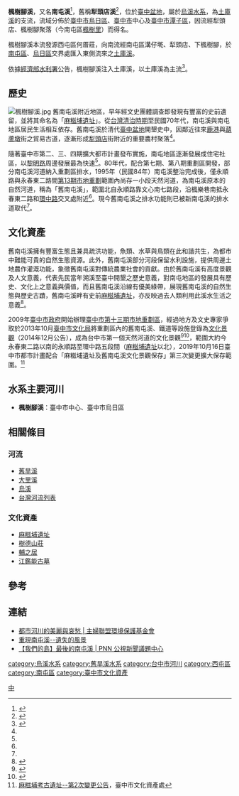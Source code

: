 {{Infobox river
| river_name = 楓樹腳溪
| other_name = 犁頭店溪
| native_name = 南屯溪 
| image_name = 大容東街旁楓樹溪.jpg
| image_size = 200px
| caption    = [[西屯區|西屯區]]大容東街旁的楓樹溪
| origin     = 何厝莊
| mouth      = [[南屯區|南屯區]]、[[烏日區|烏日區]]交界
| progression = [[土庫溪|土庫溪]]
| basin_countries = {{TWN}}
| location  = [[臺中市|臺中市]][[西屯區|西屯區]]、[[南屯區|南屯區]]、[[烏日區|烏日區]]
| length    = 
| elevation = 
| mouth_elevation = 
| discharge = 
| watershed = 
}}
{{tw monument
|name= 舊南屯溪
|formername=
|image= 舊南屯溪.jpg
|imagename= 南屯區舊南屯溪
|othername=
|formalname=
|level= [[臺中市文化資產#文化景觀|文化景觀]]
|class= 水利設施
|time=
|date=
|material= 
|location=
|when=
|quantity=
|website=
|reg_url=https://nchdb.boch.gov.tw/assets/overview/culturalLandscape/20141203000002
}}
'''楓樹腳溪'''，又名'''南屯溪'''<ref name="ud">{{cite web|language=zh-tw|url=http://www.ud.taichung.gov.tw/public/Attachment/127010/561815434939.pdf|title=「舊南屯溪文化景觀」登錄公告|author=|publisher=臺中市政府都市發展局|date=2015年3月|accessdate=2015-09-13}}{{Dead link|date=2018年9月 |bot=InternetArchiveBot |fix-attempted=yes }}</ref>，舊稱'''犁頭店溪'''<ref name="">{{cite web|language=zh-tw|url=https://www.nantun.taichung.gov.tw/1087451/post|title=南屯老街「犁頭店街」|author=|publisher=臺中市南屯區公所|date=|accessdate=|archive-date=2020-12-04|archive-url=https://web.archive.org/web/20201204052114/https://www.nantun.taichung.gov.tw/1087451/post|dead-url=no}}</ref>，位於[[臺中盆地|臺中盆地]]，屬於[[烏溪|烏溪]][[水系|水系]]，為[[土庫溪|土庫溪]]的支流，流域分佈於[[臺中市|臺中市]][[烏日區|烏日區]]、[[臺中市|臺中市]]中心及[[臺中市|臺中市]][[潭子區|潭子區]]，因流經犁頭店、楓樹腳聚落（今南屯區[[楓樹里_(臺中市)|楓樹里]]）而得名。

楓樹腳溪本流發源西屯區何厝莊，向南流經南屯區溝仔墘、犁頭店、下楓樹腳，於[[南屯區|南屯區]]、[[烏日區|烏日區]]交界處匯入東側流來之[[土庫溪|土庫溪]]。

依據[[經濟部水利署|經濟部水利署]]公告，楓樹腳溪注入土庫溪，以土庫溪為主流<ref>{{Cite web |url=http://gazette.nat.gov.tw/EG_FileManager//eguploadpub/eg011220/ch04/type3/gov31/num2/Eg.htm |title=經濟部水利署公告 |access-date=2008-04-19 |archive-date=2020-05-04 |archive-url=https://web.archive.org/web/20200504103924/https://gazette.nat.gov.tw/EG_FileManager//eguploadpub/eg011220/ch04/type3/gov31/num2/Eg.htm |dead-url=no }}</ref>。

== 歷史 ==
[[File:楓樹腳溪.jpg|thumb]]
舊南屯溪附近地區，早年經文史團體調查即發現有豐富的史前遺留，並將其命名為「[[麻糍埔遺址|麻糍埔遺址]]」。從[[台灣清治時期|台灣清治時期]]至民國70年代，南屯溪與南屯地區居民生活相互依存。舊南屯溪於清代[[臺中盆地|臺中盆地]]開墾史中，因鄰近往來[[鹿港|鹿港]]與[[葫蘆墩|葫蘆墩]]街之貿易古道，逐漸形成[[犁頭店|犁頭店]]街附近的重要農村聚落<ref name="ud"/>。

隨著臺中市第二、三、四期擴大都市計畫發布實施，南屯地區逐漸發展成住宅社區，以[[黎明路_(台中市)|黎明路]]周邊發展最為快速<ref name="ud"/>。80年代，配合第七期、第八期重劃區開發，部分南屯溪河道納入重劃區排水，1995年（民國84年）南屯溪整治完成後，僅永順路與永春東二路間[[臺中市第十三期市地重劃區|第13期市地重劃]]範圍內尚存一小段天然河道，為南屯溪原本的自然河道，稱為「舊南屯溪」，範圍北自永順路靠文心南七路段，沿楓樂巷南抵永春東二路和[[環中路|環中路]]交叉處附近<ref name="ud"/>。現今舊南屯溪之排水功能則已被新南屯溪的排水道取代<ref name="ud"/>。

== 文化資產 ==
舊南屯溪擁有豐富生態且兼具疏洪功能，魚類、水草與鳥類在此和諧共生，為都市中難能可貴的自然生態資源。此外，舊南屯溪部分河段保留水利設施，提供周邊土地農作灌溉功能，象徵舊南屯溪對傳統農業社會的貢獻。由於舊南屯溪有高度景觀及人文意義，代表先民當年溯溪至臺中開墾之歷史意義，對南屯地區的發展具有歷史、文化上之意義與價值，而且舊南屯溪沿線有優美綠帶，展現舊南屯溪的自然生態與歷史古蹟，舊南屯溪畔有史前[[麻糍埔遺址|麻糍埔遺址]]，亦反映過去人類利用此溪水生活之意義<ref name="文化部文化資產局">{{cite web|language=zh-tw|url=https://nchdb.boch.gov.tw/assets/overview/culturalLandscape/20141203000002|title=舊南屯溪|author=|publisher=文化部文化資產局|date=|accessdate=|archive-date=2018-01-17|archive-url=https://web.archive.org/web/20180117024825/https://nchdb.boch.gov.tw/assets/overview/culturalLandscape/20141203000002|dead-url=no}}</ref>。

2009年[[臺中市政府|臺中市政府]]開始辦理[[臺中市第十三期市地重劃區|臺中市第十三期市地重劃區]]，經過地方及文史專家爭取於2013年10月[[臺中市文化局|臺中市文化局]]將重劃區內的舊南屯溪、鐵道等設施登錄為[[臺中市文化資產|文化景觀]]（2014年12月公告），成為台中市第一個天然河道的文化景觀<ref name="中時">{{cite web|language=zh-tw|url=http://www.chinatimes.com/newspapers/20131003000567-260107|title=舊南屯溪 列為河流文化景觀|author=|publisher=中時電子報|date=2013年10月3日|accessdate=2015-09-13|archive-date=2021-02-16|archive-url=https://web.archive.org/web/20210216190323/https://www.chinatimes.com/newspapers/20131003000567-260107|dead-url=no}}</ref><ref>{{Cite web|url=https://nchdb.boch.gov.tw/assets/overview/culturalLandscape/20141203000002|title=舊南屯溪|accessdate=|date=|last=|work=文化部文化資產局|archive-date=2018-01-17|archive-url=https://web.archive.org/web/20180117024825/https://nchdb.boch.gov.tw/assets/overview/culturalLandscape/20141203000002|dead-url=no}}</ref>，範圍大約今永春東二路以南的永順路至環中路五段間（[[麻糍埔遺址|麻糍埔遺址]]以北），2019年10月16日臺中市都市計畫配合「麻糍埔遺址及舊南屯溪文化景觀保存」第三次變更擴大保存範圍。<ref>[https://www.tchac.taichung.gov.tw/uploads/tchac/files/201910/41372414-b0d0-48c9-9602-4739c3069d26.pdf 麻糍埔考古遺址--第2次變更公告]，臺中市文化資產處</ref>

==水系主要河川==
*'''楓樹腳溪'''：臺中市中心、臺中市烏日區

==相關條目==

=== 河流 ===
*[[舊旱溪|舊旱溪]]
*[[大里溪|大里溪]]
*[[烏溪|烏溪]]
*[[台灣河流列表|台灣河流列表]]

=== 文化資產 ===
*[[麻糍埔遺址|麻糍埔遺址]]
*[[樹德山莊|樹德山莊]]
*[[輔之居|輔之居]]
*[[江鑑能古墓|江鑑能古墓]]

==參考==
{{reflist}}

== 連結 ==
* [http://www.huf.org.tw/essay/content/2052 都市河川的美麗與哀愁 | 主婦聯盟環境保護基金會] {{Wayback|url=http://www.huf.org.tw/essay/content/2052 |date=20190516042144 }}
* [https://www.google.com/maps/d/viewer?mid=1DjORDHFXn33Rw4CICmMnnvw_ENg&hl=en_US&ll=24.143324406274704%2C120.64210400000002&z=14 重現南屯溪--遺失的風景] {{Wayback|url=https://www.google.com/maps/d/viewer?mid=1DjORDHFXn33Rw4CICmMnnvw_ENg&hl=en_US&ll=24.143324406274704%2C120.64210400000002&z=14 |date=20161221034109 }}
* [https://web.archive.org/web/20161213111446/http://pnn.pts.org.tw/main/2012/11/18/%E3%80%90%E6%88%91%E5%80%91%E7%9A%84%E5%B3%B6%E3%80%91%E6%9C%80%E5%BE%8C%E7%9A%84%E5%8D%97%E5%B1%AF%E6%BA%AA/ 【我們的島】最後的南屯溪 | PNN 公視新聞議題中心]
{{烏溪}}
{{台中市文化資產}}
[[category:烏溪水系|category:烏溪水系]]
[[category:舊旱溪水系|category:舊旱溪水系]]
[[category:台中市河川|category:台中市河川]]
[[category:西屯區|category:西屯區]]
[[category:南屯區|category:南屯區]]
[[category:臺中市文化資產|category:臺中市文化資產]]
[[Category:台灣文化景觀|中]]